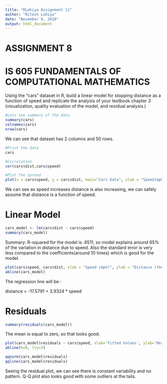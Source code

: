 ```yaml
---
title: "RLohiya Assignment 11"
author: "Ritesh Lohiya"
date: "November 9, 2018"
output: html_document
---
```


#                             ASSIGNMENT 8

#           IS 605 FUNDAMENTALS OF COMPUTATIONAL MATHEMATICS

Using the "cars" dataset in R, build a linear model for stopping distance as a function of speed and replicate the analysis of your textbook chapter 3 (visualization, quality evaluation of the model, and residual analysis.)


```r
#Lets see summary of the data
summary(cars)
colnames(cars)
nrow(cars)
```

We can see that dataset has 2 columns and 50 rows.

```r
#Print the data
cars
```

```r
#Correlation
cor(cars$dist,cars$speed)
```

```r
#Plot the spread
plot(x = cars$speed, y = cars$dist, main="Cars Data", xlab = "Speed(mph)", ylab = "Distance(feet)")
```

We can see as speed increases distance is also increasing, we can safely assume that distance is a function of speed.

# Linear Model

```r
cars_model <- lm(cars$dist ~ cars$speed)
summary(cars_model)
```

Summary:  R-squared for the model is  .6511, so model explains around 65% of the variation in distance due to speed. Also the standard error is very less compared to the coefficients(around 10 times) which is good for the model.

```r
plot(cars$speed, cars$dist, xlab = "Speed (mph)", ylab = "Distance (feet)",main="Speed vsStopping Distance")
abline(cars_model)
```

The regression line will be : 

distance = -17.5791 + 3.9324 * speed

# Residuals

```r
summary(residuals(cars_model))
```

The mean is equal to zero, so that looks good.

```r
plot(cars_model$residuals ~ cars$speed, xlab='Fitted Values', ylab='Residuals',main="Speed vs Linear Model Residuals")
abline(h=0, lty=3)
```

```r
qqnorm(cars_model$residuals)
qqline(cars_model$residuals)
```

Seeing the residual plot, we can see there is constant variability and no pattern. Q-Q plot also looks good with some outliers at the tails.




